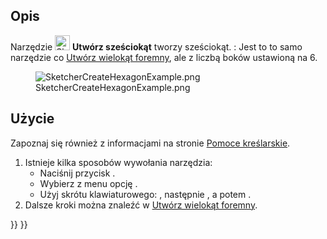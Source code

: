<languages/>

{{Docnav/pl
|[[Sketcher_CreatePentagon/pl|Utwórz pięciokąt]]
|[[Sketcher_CreateHeptagon/pl|Utwórz siedmiokąt]]
|[[Sketcher_Workbench/pl|środowisko pracy Szkicownik]]
|IconL=Sketcher_CreatePentagon.svg
|IconR=Sketcher_CreateHeptagon.svg
|IconC=Workbench_Sketcher.svg
}}

{{GuiCommand/pl
|Name=Sketcher CreateHexagon
|Name/pl=Szkicownik: Utwórz sześciokąt
|MenuLocation=Szkic → Elementy geometryczne szkicownika → Utwórz sześciokąt
|Workbenches=[[Sketcher_Workbench/pl|Szkicownik]]
|Shortcut={{KEY|G}} {{KEY|P}} {{KEY|6}}
|Version=0.15
|SeeAlso=[[Sketcher_CreateRegularPolygon/pl|Utwórz wielokąt foremny]]
}}

<span id="Description"></span>
==Opis==

Narzędzie [[Image:Sketcher_CreateHexagon.svg|24px]] '''Utwórz sześciokąt''' tworzy sześciokąt. {{Version/pl|1.0}}: Jest to to samo narzędzie co [[Sketcher_CreateRegularPolygon/pl|Utwórz wielokąt foremny]], ale z liczbą boków ustawioną na 6.

[[Image:SketcherCreateHexagonExample.png‎]]

<span id="Usage"></span>
==Użycie==

Zapoznaj się również z informacjami na stronie [[Sketcher_Workbench/pl#Pomoce_kreślarskie|Pomoce kreślarskie]].

# Istnieje kilka sposobów wywołania narzędzia:
#* Naciśnij przycisk {{Button|[[Image:Sketcher_CreateHexagon.svg|16px]] '''Sześciokąt}}.
#* Wybierz z menu opcję {{MenuCommand|Szkic → Elementy geometryczne szkicownik → [[Image:Sketcher_CreateHexagon.svg|16px]] Utwórz sześciokąt}}.
#* Użyj skrótu klawiaturowego: {{KEY|G}}, następnie {{KEY|P}}, a potem {{KEY|6}}.
# Dalsze kroki można znaleźć w [[Sketcher_CreateRegularPolygon/pl#Użycie|Utwórz wielokąt foremny]].


{{Docnav/pl
|[[Sketcher_CreatePentagon/pl|Utwórz pięciokąt]]
|[[Sketcher_CreateHeptagon/pl|Utwórz siedmiokąt]]
|[[Sketcher_Workbench/pl|środowisko pracy Szkicownik]]
|IconL=Sketcher_CreatePentagon.svg
|IconR=Sketcher_CreateHeptagon.svg
|IconC=Workbench_Sketcher.svg
}}

{{Sketcher_Tools_navi{{#translation:}}}}
{{Userdocnavi{{#translation:}}}}
